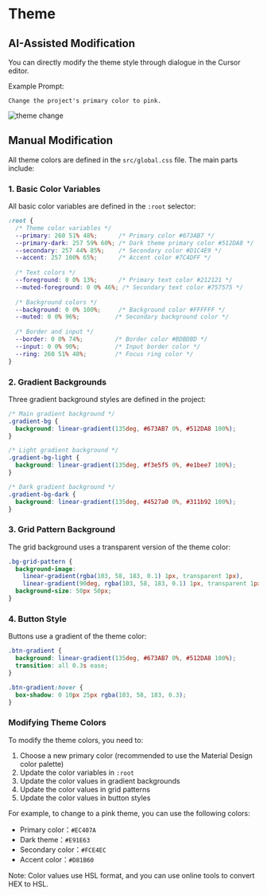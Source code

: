 # Theme

## AI-Assisted Modification
You can directly modify the theme style through dialogue in the Cursor editor.

Example Prompt:
```
Change the project's primary color to pink.
```

![theme change](/theme.png)

## Manual Modification
All theme colors are defined in the `src/global.css` file. The main parts include:

### 1. Basic Color Variables
All basic color variables are defined in the `:root` selector:

```css
:root {
  /* Theme color variables */
  --primary: 260 51% 48%;      /* Primary color #673AB7 */
  --primary-dark: 257 59% 60%; /* Dark theme primary color #512DA8 */
  --secondary: 257 44% 85%;    /* Secondary color #D1C4E9 */
  --accent: 257 100% 65%;      /* Accent color #7C4DFF */
  
  /* Text colors */
  --foreground: 0 0% 13%;      /* Primary text color #212121 */
  --muted-foreground: 0 0% 46%; /* Secondary text color #757575 */
  
  /* Background colors */
  --background: 0 0% 100%;     /* Background color #FFFFFF */
  --muted: 0 0% 96%;          /* Secondary background color */
  
  /* Border and input */
  --border: 0 0% 74%;         /* Border color #BDBDBD */
  --input: 0 0% 90%;          /* Input border color */
  --ring: 260 51% 48%;        /* Focus ring color */
}
```

### 2. Gradient Backgrounds
Three gradient background styles are defined in the project:

```css
/* Main gradient background */
.gradient-bg {
  background: linear-gradient(135deg, #673AB7 0%, #512DA8 100%);
}

/* Light gradient background */
.gradient-bg-light {
  background: linear-gradient(135deg, #f3e5f5 0%, #e1bee7 100%);
}

/* Dark gradient background */
.gradient-bg-dark {
  background: linear-gradient(135deg, #4527a0 0%, #311b92 100%);
}
```

### 3. Grid Pattern Background
The grid background uses a transparent version of the theme color:

```css
.bg-grid-pattern {
  background-image: 
    linear-gradient(rgba(103, 58, 183, 0.1) 1px, transparent 1px),
    linear-gradient(90deg, rgba(103, 58, 183, 0.1) 1px, transparent 1px);
  background-size: 50px 50px;
}
```

### 4. Button Style
Buttons use a gradient of the theme color:

```css
.btn-gradient {
  background: linear-gradient(135deg, #673AB7 0%, #512DA8 100%);
  transition: all 0.3s ease;
}

.btn-gradient:hover {
  box-shadow: 0 10px 25px rgba(103, 58, 183, 0.3);
}
```

### Modifying Theme Colors
To modify the theme colors, you need to:

1. Choose a new primary color (recommended to use the Material Design color palette)
2. Update the color variables in `:root`
3. Update the color values in gradient backgrounds
4. Update the color values in grid patterns
5. Update the color values in button styles

For example, to change to a pink theme, you can use the following colors:
- Primary color：`#EC407A`
- Dark theme：`#E91E63`
- Secondary color：`#FCE4EC`
- Accent color：`#D81B60`

Note: Color values use HSL format, and you can use online tools to convert HEX to HSL.
